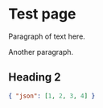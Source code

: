 # Test page

Paragraph of text here.

Another paragraph.

## Heading 2

```json
{ "json": [1, 2, 3, 4] }
```
